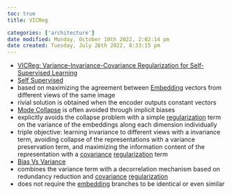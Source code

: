 ```yaml
---
toc: true
title: VICReg

categories: ['architecture']
date modified: Monday, October 10th 2022, 2:02:14 pm
date created: Tuesday, July 26th 2022, 8:33:15 pm
---
```

- [VICReg: Variance-Invariance-Covariance Regularization for Self-Supervised Learning](https://arxiv.org/abs/2105.04906)
- [Self Supervised](Self%20Supervised.qmd)
- based on maximizing the agreement between [Embedding](Embedding.qmd) vectors from different views of the same image
- rivial solution is obtained when the encoder outputs constant vectors
- [Mode Collapse](Mode%20Collapse.qmd) is often avoided through implicit biases
- explicitly avoids the collapse problem with a simple [regularization](Regularization.qmd) term on the variance of the embeddings along each dimension individually
- triple objective: learning invariance to different views with a invariance term, avoiding collapse of the representations with a variance preservation term, and maximizing the information content of the representation with a [covariance](Covariance.qmd) [regularization](Regularization.qmd) term
- [Bias Vs Variance](Bias%20Vs%20Variance)
- combines the variance term with a decorrelation mechanism based on redundancy reduction and [covariance](Covariance.qmd) [regularization](Regularization.qmd)
- does not require the [embedding](Embedding.qmd) branches to be identical or even similar




